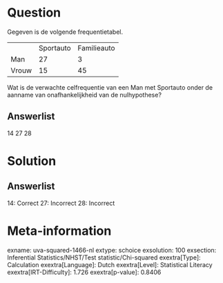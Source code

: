 Question
========

Gegeven is de volgende frequentietabel.

  ------- ----------- -------------
          Sportauto   Familieauto
  Man     27          3
  Vrouw   15          45
  ------- ----------- -------------

Wat is de verwachte celfrequentie van een Man met Sportauto onder de
aanname van onafhankelijkheid van de nulhypothese?

Answerlist
----------

14
27
28

Solution
========

Answerlist
----------

14: Correct
27: Incorrect
28: Incorrect

Meta-information
================
exname: uva-squared-1466-nl
extype: schoice
exsolution: 100
exsection: Inferential Statistics/NHST/Test statistic/Chi-squared
exextra[Type]: Calculation
exextra[Language]: Dutch
exextra[Level]: Statistical Literacy
exextra[IRT-Difficulty]: 1.726
exextra[p-value]: 0.8406
